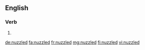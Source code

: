 ==English==

===Verb===
{{head|en|verb form}}

# {{en-past of|nuzzle}}

[[de:nuzzled]]
[[fa:nuzzled]]
[[fr:nuzzled]]
[[mg:nuzzled]]
[[fi:nuzzled]]
[[vi:nuzzled]]